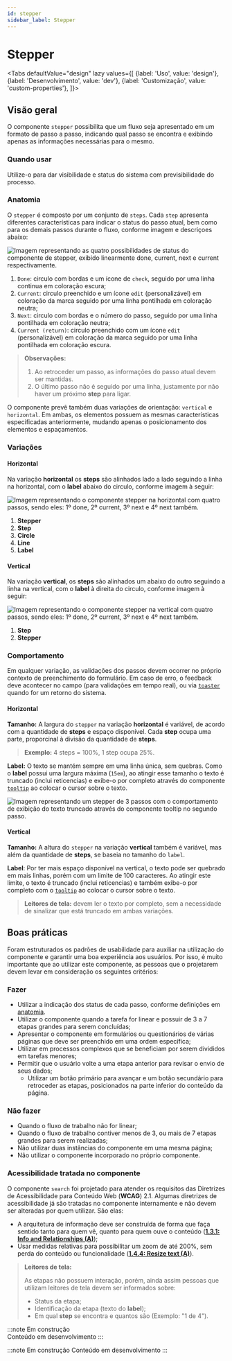 ```yaml
---
id: stepper
sidebar_label: Stepper
---
```




# Stepper

<Tabs
  defaultValue="design"
  lazy
  values={[
    {label: 'Uso', value: 'design'},
    {label: 'Desenvolvimento', value: 'dev'},
    {label: 'Customização', value: 'custom-properties'},
  ]}>

  <TabItem value="design">

## Visão geral
O componente `stepper` possibilita que um fluxo seja apresentado em um formato de passo a passo,
indicando qual passo se encontra e exibindo apenas as informações necessárias para o mesmo.

### Quando usar
Utilize-o para dar visibilidade e status do sistema com previsibilidade do processo.

### Anatomia
O `stepper` é composto por um conjunto de `steps`. Cada `step` apresenta diferentes características para indicar o status do passo atual, bem como para os demais passos durante o fluxo, conforme imagem e descriçoes abaixo:

<img
  src={StepperStatus}
  alt="Imagem representando as quatro possibilidades de status do componente de stepper, exibido linearmente done, current, next e current respectivamente."
/> 

1. `Done`: circulo com bordas e um ícone de `check`, seguido por uma linha continua em coloração escura;
2. `Current`: circulo preenchido e um ícone `edit` (personalizável) em coloração da marca seguido por uma linha pontilhada em coloração neutra;
3. `Next`: circulo com bordas e o número do passo, seguido por uma linha pontilhada em coloração neutra;
4. `Current (return)`: circulo preenchido com um ícone `edit` (personalizável) em coloração da marca seguido por uma linha pontilhada em coloração escura.

> **Observações:**
>
> 1. Ao retroceder um passo, as informações do passo atual devem ser mantidas.
> 2. O último passo não é seguido por uma linha, justamente por não haver um próximo **step** para ligar.

O componente prevê também duas variações de orientação: `vertical` e `horizontal`. Em ambas, os elementos possuem as mesmas características especificadas anteriormente, mudando apenas o posicionamento dos elementos e espaçamentos.

### Variações

#### Horizontal
Na variação **horizontal** os **steps** são alinhados lado a lado seguindo a linha na horizontal, com o **label** abaixo do circulo, conforme imagem à seguir:

<img
  src={StepperHorizontalOrientation}
  alt="Imagem representando o componente stepper na horizontal com quatro passos, sendo eles: 1º done, 2º current, 3º next e 4º next também."
/> 

1. **Stepper** 
2. **Step** 
3. **Circle** 
4. **Line** 
5. **Label** 

#### Vertical
Na variação **vertical**, os **steps** são alinhados um abaixo do outro seguindo a linha na vertical, com o **label** à direita do circulo, conforme imagem à seguir:

<img
  src={StepperVerticalOrientation}
  alt="Imagem representando o componente stepper na vertical com quatro passos, sendo eles: 1º done, 2º current, 3º next e 4º next também."
/> 

1. **Step** 
2. **Stepper** 

### Comportamento
Em qualquer variação, as validações dos passos devem ocorrer no próprio contexto de preenchimento do formulário.
Em caso de erro, o feedback deve acontecer no campo (para validações em tempo real), ou via [`toaster`](toaster#visão-geral) quando for um retorno do sistema.

#### Horizontal

**Tamanho:** A largura do `stepper` na variação **horizontal** é variável, de acordo com a quantidade de **steps** e espaço disponível. 
Cada **step** ocupa uma parte, proporcinal à divisão da quantidade de **steps**. 

> **Exemplo:** 4 steps = 100%, 1 step ocupa 25%.

**Label:** O texto se mantém sempre em uma linha única, sem quebras.
Como o **label** possui uma largura máxima (`15em`), ao atingir esse tamanho o texto é truncado (inclui reticencias) e exibe-o por completo através do componente [`tooltip`](tooltip#visão-geral) ao colocar o cursor sobre o texto.

<img
  src={StepperOverText}
  alt="Imagem representando um stepper de 3 passos com o comportamento de exibição do texto truncado através do componente tooltip no segundo passo."
/> 

#### Vertical

**Tamanho:** A altura do `stepper` na variação **vertical** também é variável, mas além da quantidade de **steps**, se baseia no tamanho do `label`.

**Label**: Por ter mais espaço disponível na vertical, o texto pode ser quebrado em mais linhas, porém com um limite de 100 caracteres.
Ao atingir este limite, o texto é truncado (inclui reticencias) e também exibe-o por completo com o [`tooltip`](tooltip#visão-geral) ao colocar o cursor sobre o texto.

> **Leitores de tela:** devem ler o texto por completo, sem a necessidade de sinalizar que está truncado em ambas variações.

## Boas práticas
Foram estruturados os padrões de usabilidade para auxiliar na utilização do componente e garantir uma boa experiência aos usuários. 
Por isso, é muito importante que ao utilizar este componente, as pessoas que o projetarem devem levar em consideração os seguintes critérios:


### Fazer
- Utilizar a indicação dos status de cada passo, conforme definições em [anatomia](stepper#anatomia).
- Utilizar o componente quando a tarefa for linear e possuir de 3 a 7 etapas grandes para serem concluídas;
- Apresentar o componente em formulários ou questionários de várias páginas que deve ser preenchido em uma ordem específica;
- Utilizar em processos complexos que se beneficiam por serem divididos em tarefas menores;
- Permitir que o usuário volte a uma etapa anterior para revisar o envio de seus dados;
  - Utilizar um botão primário para avançar e um botão secundário para retroceder as etapas, posicionados na parte inferior do conteúdo da página.

### Não fazer
- Quando o fluxo de trabalho não for linear;
- Quando o fluxo de trabalho contiver menos de 3, ou mais de 7 etapas grandes para serem realizadas;
- Não utilizar duas instâncias do componente em uma mesma página;
- Não utilizar o componente incorporado no próprio componente.

### Acessibilidade tratada no componente
O componente `search` foi projetado para atender os requisitos das Diretrizes de Acessibilidade para Conteúdo Web (**WCAG**) 2.1. 
Algumas diretrizes de acessibilidade já são tratadas no componente internamente e não devem ser alteradas por quem utilizar.  São elas:

- A arquitetura de informação deve ser construída de forma que faça sentido tanto para quem vê, quanto para quem ouve o conteúdo ([**1.3.1: Info and Relationships (A)**](https://www.w3.org/WAI/WCAG21/Understanding/info-and-relationships.html));
- Usar medidas relativas para possibilitar um zoom de até 200%, sem perda do conteúdo ou funcionalidade ([**1.4.4: Resize text (A)**](https://www.w3.org/WAI/WCAG21/Understanding/resize-text)).

> **Leitores de tela:**
>
> As etapas não possuem interação, porém, ainda assim pessoas que utilizam leitores de tela devem ser informados sobre:
> - Status da etapa;
> - Identificação da etapa (texto do **label**);
> - Em qual **step** se encontra e quantos são (Exemplo: "1 de 4").

</TabItem>

<TabItem value="dev">

:::note Em construção  
Conteúdo em desenvolvimento
:::

</TabItem>

<TabItem value="custom-properties">

:::note Em construção 
Conteúdo em desenvolvimento
:::

</TabItem>

</Tabs>
